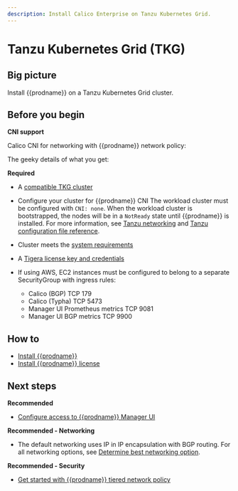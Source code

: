 ```yaml
---
description: Install Calico Enterprise on Tanzu Kubernetes Grid.
---
```



# Tanzu Kubernetes Grid (TKG)

## Big picture

Install {{prodname}} on a Tanzu Kubernetes Grid cluster.

## Before you begin

**CNI support**

Calico CNI for networking with {{prodname}} network policy:

The geeky details of what you get:

<GeekDetails
  prodname='{{prodname}}'
  details='Policy:Calico,IPAM:Calico,CNI:Calico,Overlay:IPIP,Routing:BGP,Datastore:Kubernetes'
/>

**Required**

- A [compatible TKG cluster](../compatibility.mdx#tkg)
- Configure your cluster for {{prodname}} CNI
  The workload cluster must be configured with `CNI: none`. When the workload cluster is bootstrapped, the nodes will be in a `NotReady` state until {{prodname}} is installed. For more information, see [Tanzu networking](https://docs.vmware.com/en/VMware-Tanzu-Kubernetes-Grid/1.4/vmware-tanzu-kubernetes-grid-14/GUID-tanzu-k8s-clusters-networking.html) and [Tanzu configuration file reference](https://docs.vmware.com/en/VMware-Tanzu-Kubernetes-Grid/1.4/vmware-tanzu-kubernetes-grid-14/GUID-tanzu-config-reference.html).

- Cluster meets the [system requirements](requirements.mdx)
- A [Tigera license key and credentials](calico-enterprise.mdx)
- If using AWS, EC2 instances must be configured to belong to a separate SecurityGroup with ingress rules:
  - Calico (BGP) TCP 179
  - Calico (Typha) TCP 5473
  - Manager UI Prometheus metrics TCP 9081
  - Manager UI BGP metrics TCP 9900

## How to

- [Install {{prodname}}](#install-calico-enterprise)
- [Install {{prodname}} license](#install-calico-enterprise-license)

<InstallGeneric clusterType='standalone' />

## Next steps

**Recommended**

- [Configure access to {{prodname}} Manager UI](../../operations/cnx/access-the-manager.mdx)

**Recommended - Networking**

- The default networking uses IP in IP encapsulation with BGP routing. For all networking options, see [Determine best networking option](../../networking/determine-best-networking.mdx).

**Recommended - Security**

- [Get started with {{prodname}} tiered network policy](../../network-policy/policy-tiers/tiered-policy.mdx)
